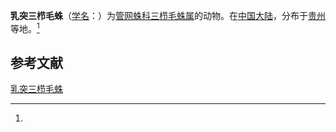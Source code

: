 {{Speciesbox
| name = 乳突三栉毛蛛
| status = 
| status_system = 
| image = 
| genus = Tricalamus
| species = papillatus
| authority = (Wang, 1987)<ref name='id12808'>{{cite web| url =http://www.bioinfo.cn/db05/BjdwSpecies.php?action=view&id=12808| title =乳突三栉毛蛛| work =《中国动物物种编目数据库》| publisher =中国科学院微生物研究所| author =中国科学院动物研究所| accessdate =2009-04-28| deadurl =yes| archiveurl =https://web.archive.org/web/20160305033351/http://www.bioinfo.cn/db05/BjdwSpecies.php?action=view&id=12808| archivedate =2016-03-05}}</ref>
}}

'''乳突三栉毛蛛'''（[[学名|学名]]：{{lang|la|''Tricalamus papillatus''}}）为[[管网蛛科|管网蛛科]][[三栉毛蛛属|三栉毛蛛属]]的动物。在[[中国大陆|中国大陆]]，分布于[[贵州|贵州]]等地。<ref name='id12808'/>

== 参考文献 ==
{{reflist}}

{{Wikispecies|Tricalamus papillatus}}
{{Taxonbar|from=Q743023}}

[[Category:三栉毛蛛属|乳突三栉毛蛛]]


{{蜘蛛小作品}}
